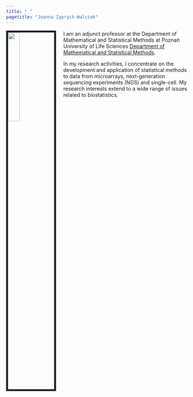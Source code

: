```yaml
---
title: " "
pagetitle: "Joanna Zyprych-Walczak"
---
```


<link rel="stylesheet" href="styles.css" type="text/css">
<link rel="stylesheet" href="academicicons/css/academicons.min.css"/>

<img src="images/asia.jpg" style="width:25%; border:5px solid; margin-right: 20px" align="left">

I am an adjunct professor at the Department of Mathematical and Statistical Methods at Poznań University of Life Sciences [Department of Mathematical and Statistical Methods](http://merlin.up.poznan.pl/kmmis2/).

In my research activities, I concentrate on the development and application of statistical methods to data from microarrays, next-generation sequencing experiments (NGS) and single-cell. My research interests extend to a wide range of issues related to biostatistics. 



